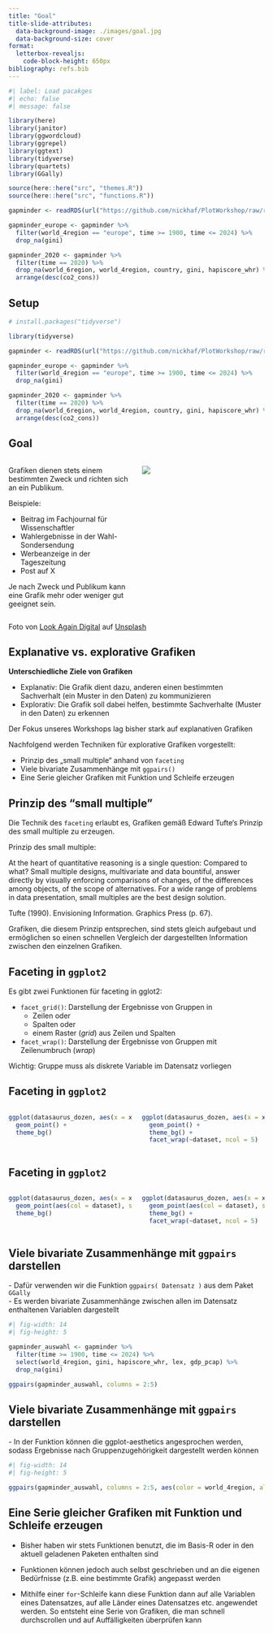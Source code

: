 ```yaml
---
title: "Goal"
title-slide-attributes:
  data-background-image: ./images/goal.jpg
  data-background-size: cover
format: 
  letterbox-revealjs:
    code-block-height: 650px
bibliography: refs.bib
---
```



```r
#| label: Load pacakges
#| echo: false
#| message: false

library(here)
library(janitor)
library(ggwordcloud)
library(ggrepel)
library(ggtext)
library(tidyverse)
library(quartets)
library(GGally)

source(here::here("src", "themes.R"))
source(here::here("src", "functions.R"))

gapminder <- readRDS(url("https://github.com/nickhaf/PlotWorkshop/raw/refs/heads/main/data/gapminder_dat.rds"))

gapminder_europe <- gapminder %>%
  filter(world_4region == "europe", time >= 1900, time <= 2024) %>%
  drop_na(gini)

gapminder_2020 <- gapminder %>%
  filter(time == 2020) %>%
  drop_na(world_6region, world_4region, country, gini, hapiscore_whr) %>% 
  arrange(desc(co2_cons))
```

## Setup

```r
# install.packages("tidyverse")

library(tidyverse)

gapminder <- readRDS(url("https://github.com/nickhaf/PlotWorkshop/raw/refs/heads/main/data/gapminder_dat.rds"))

gapminder_europe <- gapminder %>%
  filter(world_4region == "europe", time >= 1900, time <= 2024) %>%
  drop_na(gini)

gapminder_2020 <- gapminder %>%
  filter(time == 2020) %>%
  drop_na(world_6region, world_4region, country, gini, hapiscore_whr) %>% 
  arrange(desc(co2_cons))
```

## Goal

::: {.columns}
::: {.column width="50%"}

Grafiken dienen stets einem bestimmten [Zweck]{.highlight} und richten sich an ein [Publikum]{.highlight}. 

Beispiele: 

- Beitrag im Fachjournal für Wissenschaftler 
- Wahlergebnisse in der Wahl-Sondersendung  
- Werbeanzeige in der Tageszeitung  
- Post auf X  

Je nach Zweck und Publikum kann eine Grafik mehr oder weniger gut geeignet sein.  

::: 
::: {.column width="50%"}
![](./images/goal_hochkant.jpg){.image-right}
:::
:::


::: {.image-ref}
Foto von <a href="https://unsplash.com/de/@lookagaindigital?utm_content=creditCopyText&utm_medium=referral&utm_source=unsplash">Look Again Digital</a> auf <a href="https://unsplash.com/de/fotos/rugby-torpfosten-stehen-auf-einem-rasenfeld-IBDdF8RWyVc?utm_content=creditCopyText&utm_medium=referral&utm_source=unsplash">Unsplash</a>

::: 


## Explanative vs. explorative Grafiken

**Unterschiedliche Ziele von Grafiken** 

- [Explanativ:]{.highlight} Die Grafik dient dazu, anderen einen bestimmten Sachverhalt (ein Muster in den Daten) zu kommunizieren  
- [Explorativ:]{.highlight} Die Grafik soll dabei helfen, bestimmte Sachverhalte (Muster in den Daten) zu erkennen

Der Fokus unseres Workshops lag bisher stark auf explanativen Grafiken

Nachfolgend werden Techniken für explorative Grafiken vorgestellt:

- Prinzip des „small multiple“ anhand von `faceting`
- Viele bivariate Zusammenhänge mit `ggpairs()`
- Eine Serie gleicher Grafiken mit Funktion und Schleife erzeugen

## Prinzip des "small multiple"

Die Technik des `faceting` erlaubt es, Grafiken gemäß Edward Tufte‘s Prinzip des [small multiple]{.highlight} zu erzeugen.

Prinzip des small multiple:

:::{.quote}
At the heart of quantitative reasoning is a single question: Compared to what? Small multiple designs, multivariate and data bountiful, answer directly by visually enforcing comparisons of changes, of the differences among objects, of the scope of alternatives. For a wide range of problems in data presentation, small multiples are the best design solution. 

Tufte (1990). Envisioning Information. Graphics Press (p. 67).
:::

Grafiken, die diesem Prinzip entsprechen, sind [stets gleich aufgebaut]{.highlight} und ermöglichen so einen schnellen Vergleich der dargestellten Information zwischen den einzelnen Grafiken.

## Faceting in `ggplot2`

Es gibt zwei Funktionen für faceting in gglot2:

- `facet_grid()`: Darstellung der Ergebnisse von Gruppen in  
  - Zeilen oder
  - Spalten oder
  - einem Raster (*grid*) aus Zeilen und Spalten
- `facet_wrap()`: Darstellung der Ergebnisse von Gruppen mit Zeilenumbruch (*wrap*)

Wichtig: Gruppe muss als diskrete Variable im Datensatz vorliegen

## Faceting in `ggplot2`

:::{.columns}
::: {.column width="50%"}

```r
ggplot(datasaurus_dozen, aes(x = x, y = y)) +
  geom_point() +
  theme_bg()
```
:::

::: {.column width="50%"}

```r
ggplot(datasaurus_dozen, aes(x = x, y = y)) +
  geom_point() +
  theme_bg() +
  facet_wrap(~dataset, ncol = 5)
```
:::

:::

## Faceting in `ggplot2`

:::{.columns}
::: {.column width="50%"}

```r
ggplot(datasaurus_dozen, aes(x = x, y = y)) +
  geom_point(aes(col = dataset), show.legend = F) +
  theme_bg()
```
:::

::: {.column width="50%"}

```r
ggplot(datasaurus_dozen, aes(x = x, y = y)) +
  geom_point(aes(col = dataset), show.legend = F) +
  theme_bg() +
  facet_wrap(~dataset, ncol = 5)
```
:::
:::

## Viele bivariate Zusammenhänge mit `ggpairs` darstellen

[- Dafür verwenden wir die Funktion `ggpairs( Datensatz )` aus dem Paket `GGally`]{.small}   
[- Es werden bivariate Zusammenhänge zwischen allen im Datensatz enthaltenen Variablen dargestellt]{.small}

```r
#| fig-width: 14
#| fig-height: 5

gapminder_auswahl <- gapminder %>%
  filter(time >= 1900, time <= 2024) %>%
  select(world_4region, gini, hapiscore_whr, lex, gdp_pcap) %>%
  drop_na(gini)

ggpairs(gapminder_auswahl, columns = 2:5)
```

## Viele bivariate Zusammenhänge mit `ggpairs` darstellen

[- In der Funktion können die ggplot-aesthetics angesprochen werden, sodass Ergebnisse nach Gruppenzugehörigkeit dargestellt werden können]{.small}   

```r
#| fig-width: 14
#| fig-height: 5

ggpairs(gapminder_auswahl, columns = 2:5, aes(color = world_4region, alpha = .5))
```


## Eine Serie gleicher Grafiken mit Funktion und Schleife erzeugen

- Bisher haben wir stets Funktionen benutzt, die im Basis-R oder in den aktuell geladenen Paketen enthalten sind

- Funktionen können jedoch auch selbst geschrieben und an die eigenen Bedürfnisse (z.B. eine bestimmte Grafik) angepasst werden

- Mithilfe einer `for`-Schleife kann diese Funktion dann auf alle Variablen eines Datensatzes, auf alle Länder eines Datensatzes etc. angewendet werden. So entsteht eine Serie von Grafiken, die man schnell durchscrollen und auf Auffälligkeiten überprüfen kann

